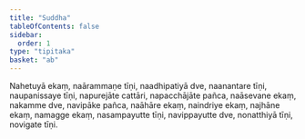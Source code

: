 ```yaml
---
title: "Suddha"
tableOfContents: false
sidebar:
  order: 1
type: "tipitaka"
basket: "ab"
---
```



<DynamicBreadcrumb />

<Division number="305">

<Paragraph number="4724">
Nahetuyā ekaṃ, naārammaṇe tīṇi, naadhipatiyā dve, naanantare tīṇi, naupanissaye tīṇi, napurejāte cattāri, napacchājāte pañca, naāsevane ekaṃ, nakamme dve, navipāke pañca, naāhāre ekaṃ, naindriye ekaṃ, najhāne ekaṃ, namagge ekaṃ, nasampayutte tīṇi, navippayutte dve, nonatthiyā tīṇi, novigate tīṇi.
</Paragraph>
</Division>